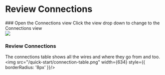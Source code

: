  
# Review Connections

<Steps>
### Open the Connections view
Click the view drop down to change to the Connections view
<br />
<img src="/quick-start/connection-view-open.png" width={256} style={{ borderRadius: '8px' }}/>

### Review Connections
The connections table shows all the wires and where they go from and too.
<br />
<img src="/quick-start/connection-table.png" width={634} style={{ borderRadius: '8px' }}/>

</Steps>